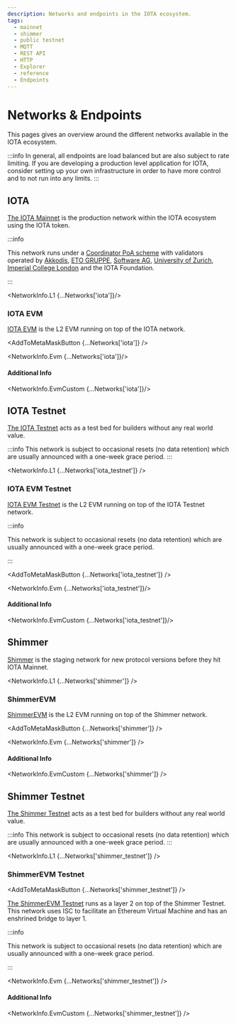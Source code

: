 ```yaml
---
description: Networks and endpoints in the IOTA ecosystem.
tags:
  - mainnet
  - shimmer
  - public testnet
  - MQTT
  - REST API
  - HTTP
  - Explorer
  - reference
  - Endpoints
---
```



# Networks & Endpoints

This pages gives an overview around the different networks available in the IOTA ecosystem.

:::info
In general, all endpoints are load balanced but are also subject to rate limiting.
If you are developing a production level application for IOTA, consider setting up your own infrastructure in order to
have more control and to not run into any limits.
:::

## IOTA

[The IOTA Mainnet](https://explorer.iota.org/mainnet) is the production network within the IOTA ecosystem using the IOTA
token.

:::info

This network runs under a [Coordinator PoA scheme](/learn/protocols/coordinator/) with validators operated by [Akkodis](https://www.akkodis.com), [ETO GRUPPE](https://www.etogruppe.com/), [Software AG](https://softwareag.com/), [University of Zurich](https://www.uzh.ch/cmsssl/en.html), [Imperial College London](https://www.imperial.ac.uk) and the IOTA Foundation.

:::

<NetworkInfo.L1 {...Networks['iota']}/>

### IOTA EVM

[IOTA EVM](https://explorer.evm.iota.org) is the L2 EVM running on top of the IOTA network.

<AddToMetaMaskButton {...Networks['iota']} />

<NetworkInfo.Evm {...Networks['iota']}/>

#### Additional Info

<NetworkInfo.EvmCustom {...Networks['iota']}/>

## IOTA Testnet

[The IOTA Testnet](https://explorer.iota.org/iota-testnet) acts as a test bed for builders without any real world value.

:::info
This network is subject to occasional resets (no data retention) which are usually announced with a one-week grace period.
:::

<NetworkInfo.L1 {...Networks['iota_testnet']} />

### IOTA EVM Testnet

[IOTA EVM Testnet](https://explorer.evm.testnet.iotaledger.net) is the L2 EVM running on top of the IOTA Testnet network.

:::info

This network is subject to occasional resets (no data retention) which are usually announced with a one-week grace period.

:::

<AddToMetaMaskButton {...Networks['iota_testnet']} />

<NetworkInfo.Evm {...Networks['iota_testnet']}/>

#### Additional Info

<NetworkInfo.EvmCustom {...Networks['iota_testnet']}/>

## Shimmer

[Shimmer](https://explorer.iota.org/shimmer) is the staging network for new protocol versions before they hit IOTA
Mainnet.

<NetworkInfo.L1 {...Networks['shimmer']} />

### ShimmerEVM

[ShimmerEVM](https://explorer.evm.shimmer.network/) is the L2 EVM running on top of the Shimmer network.

<AddToMetaMaskButton {...Networks['shimmer']} />

<NetworkInfo.Evm {...Networks['shimmer']} />

#### Additional Info

<NetworkInfo.EvmCustom {...Networks['shimmer']} />

## Shimmer Testnet

[The Shimmer Testnet](https://explorer.shimmer.network/shimmer-testnet) acts as a test bed for builders without any real world value.

:::info
This network is subject to occasional resets (no data retention) which are usually announced with a one-week grace period.
:::

<NetworkInfo.L1 {...Networks['shimmer_testnet']} />

### ShimmerEVM Testnet

<AddToMetaMaskButton {...Networks['shimmer_testnet']} />

[The ShimmerEVM Testnet](https://explorer.evm.testnet.shimmer.network/) runs as a layer 2 on top
of the Shimmer Testnet. This network uses ISC to facilitate an Ethereum Virtual Machine and has an
enshrined bridge to layer 1.

:::info

This network is subject to occasional resets (no data retention) which are usually announced with a one-week grace period.

:::

<NetworkInfo.Evm {...Networks['shimmer_testnet']} />

#### Additional Info

<NetworkInfo.EvmCustom {...Networks['shimmer_testnet']} />
